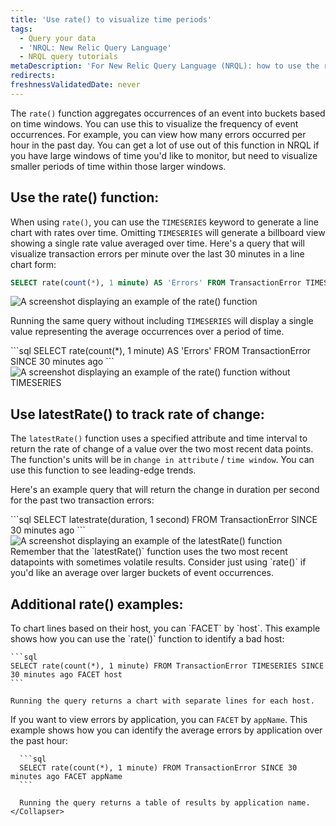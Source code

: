 ```yaml
---
title: 'Use rate() to visualize time periods'
tags:
  - Query your data
  - 'NRQL: New Relic Query Language'
  - NRQL query tutorials
metaDescription: 'For New Relic Query Language (NRQL): how to use the rate() function to visualize event occurrences over a set period of time.'
redirects:
freshnessValidatedDate: never
---
```





The `rate()` function aggregates occurrences of an event into buckets based on time windows. You can use this to visualize the frequency of event occurrences. For example, you can view how many errors occurred per hour in the past day. You can get a lot of use out of this function in NRQL if you have large windows of time you'd like to monitor, but need to visualize smaller periods of time within those larger windows.

## Use the rate() function:

When using `rate()`, you can use the `TIMESERIES` keyword to generate a line chart with rates over time. Omitting `TIMESERIES` will generate a billboard view showing a single rate value averaged over time. Here's a query that will visualize transaction errors per minute over the last 30 minutes in a line chart form:

```sql
SELECT rate(count(*), 1 minute) AS 'Errors' FROM TransactionError TIMESERIES SINCE 30 minutes ago
```

<img
  title="Rate function with timeseries"
  alt="A screenshot displaying an example of the rate() function"
  src={exampleRateFunction}
/>

Running the same query without including `TIMESERIES` will display a single value representing the average occurrences over a period of time.

<SideBySide>
    <Side>
        ```sql
        SELECT rate(count(*), 1 minute) AS 'Errors' FROM TransactionError SINCE 30 minutes ago
        ```
    </Side>
    <Side>
        <img
          title="Rate function without timeseries"
          alt="A screenshot displaying an example of the rate() function without TIMESERIES"
          src={exampleRateFunctionNoTimeseries}
        />
    </Side>
</SideBySide>

## Use latestRate() to track rate of change:

The `latestRate()` function uses a specified attribute and time interval to return the rate of change of a value over the two most recent data points. The function's units will be in `change in attribute` / `time window`. You can use this function to see leading-edge trends.

Here's an example query that will return the change in duration per second for the past two transaction errors:

<SideBySide>
    <Side>
        ```sql
        SELECT latestrate(duration, 1 second) FROM TransactionError SINCE 30 minutes ago
        ```
    </Side>
    <Side>
        <img
          title="Latestrate function"
          alt="A screenshot displaying an example of the latestRate() function"
          src={exampleLatestRateFunction}
        />
    </Side>
</SideBySide>

<Callout variant="important">
  Remember that the `latestRate()` function uses the two most recent datapoints with sometimes volatile results. Consider just using `rate()` if you'd like an average over larger buckets of event occurrences.
</Callout>

## Additional rate() examples:

<CollapserGroup>
  <Collapser
    id="error-by-hostname"
    title="Visualize error rate by host"
  >
    To chart lines based on their host, you can `FACET` by `host`. This example shows how you can use the `rate()` function to identify a bad host:

    ```sql
    SELECT rate(count(*), 1 minute) FROM TransactionError TIMESERIES SINCE 30 minutes ago FACET host
    ```

    Running the query returns a chart with separate lines for each host.
  </Collapser>

  <Collapser
      id="average-appname-errors"
      title="Average errors over the past hour by appName"
    >
      If you want to view errors by application, you can `FACET` by `appName`. This example shows how you can identify the average errors by application over the past hour:

      ```sql
      SELECT rate(count(*), 1 minute) FROM TransactionError SINCE 30 minutes ago FACET appName
      ```

      Running the query returns a table of results by application name.
    </Collapser>
</CollapserGroup>

